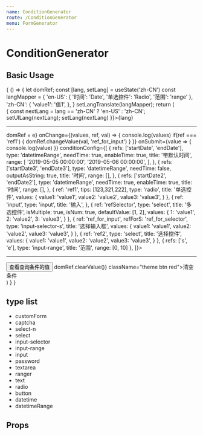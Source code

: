 ```yaml
---
name: ConditionGenerator
route: /ConditionGenerator
menu: FormGenerator
---
```



# ConditionGenerator

## Basic Usage

<Playground>
  {
    () => {
      let domRef;
      const [lang, setLang] = useState('zh-CN')
      const langMapper = {
        'en-US': {
          '时间': 'Date',
          '单选控件': 'Radio',
          '范围': 'range'
        },
        'zh-CN': {
          'value1': '值1',
        },
      }
      setLangTranslate(langMapper);
      return (
        <div>
          <span className="btn theme" onClick={e => {
            const nextLang = lang == 'zh-CN' ? 'en-US' : 'zh-CN';
            setUILang(nextLang);
            setLang(nextLang)
          }}>{lang}</span>
          <hr />
          <ConditionGenerator
            ref={e => domRef = e}
            onChange={(values, ref, val) => {
              console.log(values)
              if(ref === 'ref1') {
                domRef.changeValue(val, 'ref_for_input')
              }
            }}
            onSubmit={value => {
              console.log(value)
            }}
            conditionConfig={[
              {
                refs: ['startDate', 'endDate'],
                type: 'datetimeRange',
                needTime: true,
                enableTime: true,
                title: '带默认时间',
                range: [
                  '2019-05-05 00:00:00',
                  '2019-05-06 00:00:00',
                ],
              },
              {
                refs: ['startDate3', 'endDate3'],
                type: 'datetimeRange',
                needTime: false,
                outputAsString: true,
                title: '时间',
                range: [],
              },
              {
                refs: ['startDate2', 'endDate2'],
                type: 'datetimeRange',
                needTime: true,
                enableTime: true,
                title: '时间',
                range: [],
              },
              {
                ref: 'ref1',
                tips: [123,321,222],
                type: 'radio',
                title: '单选控件',
                values: {
                  value1: 'value1',
                  value2: 'value2',
                  value3: 'value3',
                }
              },
              {
                ref: 'input',
                type: 'input',
                title: '输入',
              },
              {
                ref: 'refSelector',
                type: 'select',
                title: '多选控件',
                isMultiple: true,
                isNum: true,
                defaultValue: [1, 2],
                values: {
                  1: 'value1',
                  2: 'value2',
                  3: 'value3',
                }
              },
              {
                ref: 'ref_for_input',
                refForS: 'ref_for_selector',
                type: 'input-selector-s',
                title: '选择输入框',
                values: {
                  value1: 'value1',
                  value2: 'value2',
                  value3: 'value3',
                }
              },
              {
                ref: 'ref2',
                type: 'select',
                title: '选择控件',
                values: {
                  value1: 'value1',
                  value2: 'value2',
                  value3: 'value3',
                }
              },
              {
                refs: ['s', 'e'],
                type: 'input-range',
                title: '范围',
                range: [0, 10]
              },
            ]}>
            <div>
              <hr />
              <button type="submit" className="theme btn mr10">查看查询条件的值</button>
              <span onClick={e => domRef.clearValue()} className="theme btn red">清空条件</span>
            </div>
          </ConditionGenerator>
        </div>
      )
    }
  }
</Playground>

## type list

- customForm
- captcha
- select-n
- select
- input-selector
- input-range
- input
- password
- textarea
- ranger
- text
- radio
- button
- datetime
- datetimeRange

## Props

<Props of={ConditionGenerator} />
